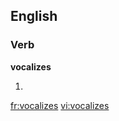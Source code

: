 
==English==

===Verb===
'''vocalizes'''

# {{third-person singular of|vocalize}}

[[fr:vocalizes]]
[[vi:vocalizes]]